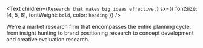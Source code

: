 <Text children={`Research that makes big ideas effective.`} sx={{ fontSize: [4, 5, 6], fontWeight: `bold`, color: `heading` }} />

We're a market research firm that encompasses the entire planning cycle, from insight hunting to brand positioning research to concept development and creative evaluation research.
